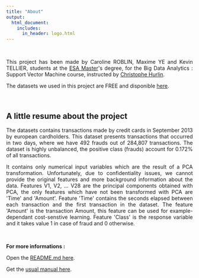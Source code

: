 ```yaml
---
title: "About"
output:
  html_document:
    includes:
      in_header: logo.html
---
```


&nbsp;

<p style="text-align:justify";>This project has been made by Caroline ROBLIN, Maxime YE and Kevin TELLIER, students at the <a href="https://www.univ-orleans.fr/deg/masters/ESA/" title="ESA Master" target="_blank"> ESA Master</a>'s degree, for the Big Data Analytics : Support Vector Machine course, instructed by <a href="https://sites.google.com/view/christophe-hurlin/home?authuser=0" title="Christophe Hurlin" target="_blank">Christophe Hurlin</a>.</p>

<p style="text-align:justify";>The datasets we used in this project are FREE and disponible <a href="https://www.kaggle.com/mlg-ulb/creditcardfraud" title="here" target="_blank">here</a>.</p>


&nbsp;

## <strong>A little resume about the project</strong>

<p style="text-align:justify";>The datasets contains transactions made by credit cards in September 2013 by european cardholders. This dataset presents transactions that occurred in two days, where we have 492 frauds out of 284,807 transactions. The dataset is highly unbalanced, the positive class (frauds) account for 0.172% of all transactions.</p>

<p style="text-align:justify";>It contains only numerical input variables which are the result of a PCA transformation. Unfortunately, due to confidentiality issues, we cannot provide the original features and more background information about the data. Features V1, V2, ... V28 are the principal components obtained with PCA, the only features which have not been transformed with PCA are 'Time' and 'Amount'. Feature 'Time' contains the seconds elapsed between each transaction and the first transaction in the dataset. The feature 'Amount' is the transaction Amount, this feature can be used for example-dependant cost-senstive learning. Feature 'Class' is the response variable and it takes value 1 in case of fraud and 0 otherwise.</p>

&nbsp;

<strong>For more informations :</strong>

Open the <a href="https://github.com/maximeye/projetSVM/blob/master/README.md" title="README.md here" target="_blank">README.md here</a>. 

Get the <a href="https://www.google.com" title="usual manual here" target="_blank">usual manual here</a>.

&nbsp;

